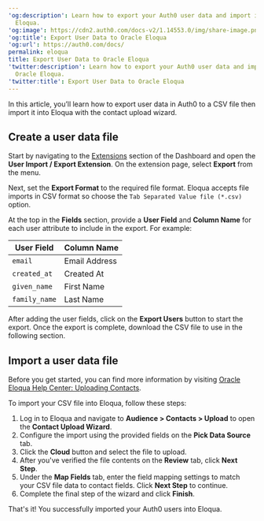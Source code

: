 ---
'og:description': Learn how to export your Auth0 user data and import it into Oracle
  Eloqua.
'og:image': https://cdn2.auth0.com/docs-v2/1.14553.0/img/share-image.png
'og:title': Export User Data to Oracle Eloqua
'og:url': https://auth0.com/docs/
permalink: eloqua
title: Export User Data to Oracle Eloqua
'twitter:description': Learn how to export your Auth0 user data and import it into
  Oracle Eloqua.
'twitter:title': Export User Data to Oracle Eloqua
---
In this article, you’ll learn how to export user data in Auth0 to a CSV file then import it into Eloqua with the contact upload wizard.

## Create a user data file

Start by navigating to the [Extensions](https://manage.auth0.com/#/extensions) section of the Dashboard and open the **User Import / Export Extension**. On the extension page, select **Export** from the menu.

Next, set the **Export Format** to the required file format. Eloqua accepts file imports in CSV format so choose the `Tab Separated Value file (*.csv)` option.

At the top in the **Fields** section, provide a **User Field** and **Column Name** for each user attribute to include in the export. For example:

<table class="table"><thead>
<tr>
<th>User Field</th>
<th>Column Name</th>
</tr>
</thead>
<tbody>
<tr>
<td><code>email</code></td>
<td>Email Address</td>
</tr>
<tr>
<td><code>created_at</code></td>
<td>Created At</td>
</tr>
<tr>
<td><code>given_name</code></td>
<td>First Name</td>
</tr>
<tr>
<td><code>family_name</code></td>
<td>Last Name</td>
</tr>
</tbody>
</table>

After adding the user fields, click on the **Export Users** button to start the export. Once the export is complete, download the CSV file to use in the following section.

## Import a user data file

Before you get started, you can find more information by visiting [Oracle Eloqua Help Center: Uploading Contacts](https://docs.oracle.com/cloud/latest/marketingcs_gs/OMCAA/index.html#Help/Contacts/Tasks/UploadingContacts.htm).

To import your CSV file into Eloqua, follow these steps:

1. Log in to Eloqua and navigate to **Audience > Contacts > Upload** to open the **Contact Upload Wizard**.
2. Configure the import using the provided fields on the **Pick Data Source** tab.
3. Click the **Cloud** button and select the file to upload.
4. After you've verified the file contents on the **Review** tab, click **Next Step**.
5. Under the **Map Fields** tab, enter the field mapping settings to match your CSV file data to contact fields. Click **Next Step** to continue.
6. Complete the final step of the wizard and click **Finish**.

That's it! You successfully imported your Auth0 users into Eloqua.